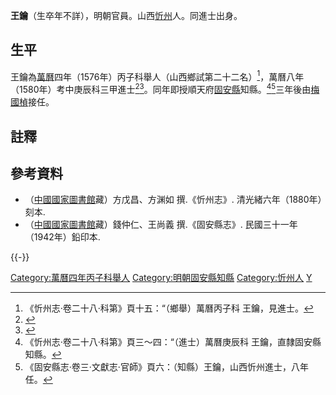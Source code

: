 {{明清人物信息框
| 姓名 = 王鑰
| 原名 =
| 圖片名稱= 
| 圖片大小 =
| 圖片說明 = 
| 最高職務 =
| 國家 = 大明 
| 爵位 =
| 籍貫 = 山西太原府忻州
| 族裔 = 
| 旗籍 = 
| 字號 = 
| 諡號 =
| 出生日期 =
| 出生地點 =山西太原府忻州
| 逝世日期 = 
| 逝世地點 =
| 墓葬 =
| 配偶 = 
| 親屬 = 
| 出身 =
* 萬曆八年庚辰科進士
| 經歷 =
| 著作 =  
}}
'''王鑰'''（生卒年不詳），明朝官員。山西[[忻州|忻州]]人。同進士出身。

==生平==
王鑰為[[萬曆|萬曆]]四年（1576年）丙子科舉人（山西鄉試第二十二名）<ref>《忻州志·卷二十八·科第》頁十五：“（鄉舉）萬曆丙子科 王鑰，見進士。</ref>，萬曆八年（1580年）考中庚辰科三甲進士<ref>{{Cite book|title=《皇明贡举考》卷五|last=（明）[[张朝瑞|张朝瑞]]|first=|publisher=《续修四库全书》史部第828册|year=|isbn=|location=|pages=}}</ref><ref>{{Cite book|title=贡举志五种 上|last=鲁小俊，江俊伟著|first=|publisher=武汉：武汉大学出版社|year=2009|isbn=978-7-307-07043-1|location=|pages=}}</ref>。同年即授順天府[[固安縣|固安縣]]知縣。<ref>《忻州志·卷二十八·科第》頁三～四：“（進士）萬曆庚辰科 王鑰，直隸固安縣知縣。</ref><ref>《固安縣志·卷三·文獻志·官師》頁六：（知縣）王鑰，山西忻州進士，八年任。</ref>三年後由[[梅國楨|梅國楨]]接任。

==註釋==
{{reflist}}

==參考資料==
*（[[中國國家圖書館|中國國家圖書館]]藏）方戊昌、方渊如 撰.《忻州志》. 清光緒六年（1880年）刻本.
*（[[中國國家圖書館|中國國家圖書館]]藏）錢仲仁、王尚義 撰.《固安縣志》. 民國三十一年（1942年）鉛印本.

{{-}}
{{start box}}
{{s-off}}
{{succession box|[[張夢蟾|張夢蟾]]|[[梅國楨|梅國楨]]|[[順天府|順天府]][[固安縣知縣列表|固安縣知縣]]|<small>萬曆八年（1580年）上任</small>}}
{{end box}}

{{萬曆八年庚辰科殿試金榜}}

{{DEFAULTSORT:Wang王}}
[[Category:萬曆四年丙子科舉人|Category:萬曆四年丙子科舉人]]
[[Category:明朝固安縣知縣|Category:明朝固安縣知縣]]
[[Category:忻州人|Category:忻州人]]
[[Category:王姓|Y]]